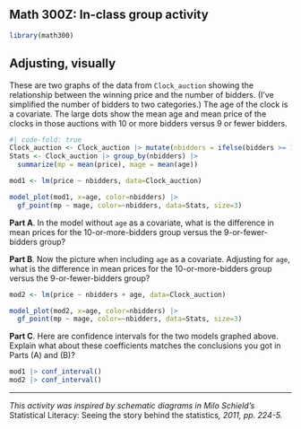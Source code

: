 ## Math 300Z: In-class group activity

```r
library(math300)
```

## Adjusting, visually

These are two graphs of the data from `Clock_auction` showing the relationship between the winning price and the number of bidders. (I've simplified the number of bidders to two categories.) The age of the clock is a covariate. The large dots show the mean age and mean price of the clocks in those auctions with 10 or more bidders versus 9 or fewer bidders.

```r
#| code-fold: true
Clock_auction <- Clock_auction |> mutate(nbidders = ifelse(bidders >= 10, "10 or more", "9 or fewer"))
Stats <- Clock_auction |> group_by(nbidders) |>
  summarize(mp = mean(price), mage = mean(age))
```

```r
mod1 <- lm(price ~ nbidders, data=Clock_auction) 

model_plot(mod1, x=age, color=nbidders) |>
  gf_point(mp ~ mage, color=~nbidders, data=Stats, size=3)
```

**Part A**. In the model without `age` as a covariate, what is the difference in mean prices for the 10-or-more-bidders group versus the 9-or-fewer-bidders group?


**Part B**. Now the picture when including `age` as a covariate. Adjusting for `age`, what is the difference in mean prices for the 10-or-more-bidders group versus the 9-or-fewer-bidders group?

```r
mod2 <- lm(price ~ nbidders + age, data=Clock_auction) 

model_plot(mod2, x=age, color=nbidders) |>
  gf_point(mp ~ mage, color=~nbidders, data=Stats, size=3)
```
 
**Part C**. Here are confidence intervals for the two models graphed above. Explain what about these coefficients matches the conclusions you got in Parts (A) and (B)? 
  
```r
mod1 |> conf_interval()
mod2 |> conf_interval()
```

-----

*This activity was inspired by schematic diagrams in Milo Schield's *Statistical Literacy: Seeing the story behind the statistics*, 2011, pp. 224-5.*
